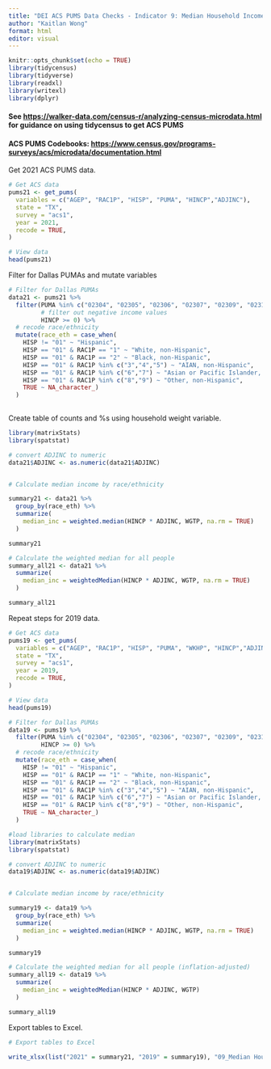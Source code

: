---
title: "DEI ACS PUMS Data Checks - Indicator 9: Median Household Income - Final Version - 2019-2021"
author: "Kaitlan Wong"
format: html
editor: visual
---

```{r setup, include=FALSE}
knitr::opts_chunk$set(echo = TRUE)
library(tidycensus) 
library(tidyverse) 
library(readxl) 
library(writexl) 
library(dplyr)
```

#### See <https://walker-data.com/census-r/analyzing-census-microdata.html> for guidance on using tidycensus to get ACS PUMS

#### ACS PUMS Codebooks: <https://www.census.gov/programs-surveys/acs/microdata/documentation.html>

Get 2021 ACS PUMS data.

```{r}
# Get ACS data
pums21 <- get_pums(
  variables = c("AGEP", "RAC1P", "HISP", "PUMA", "HINCP","ADJINC"),
  state = "TX",
  survey = "acs1",
  year = 2021,
  recode = TRUE,
)

# View data
head(pums21)
```

Filter for Dallas PUMAs and mutate variables

```{r}
# Filter for Dallas PUMAs
data21 <- pums21 %>%
  filter(PUMA %in% c("02304", "02305", "02306", "02307", "02309", "02310", "02311", "02312", "02313", "02314", "02315", "02316", "02319", "01901", "02001"),
         # filter out negative income values
         HINCP >= 0) %>%
  # recode race/ethnicity
  mutate(race_eth = case_when(
    HISP != "01" ~ "Hispanic",
    HISP == "01" & RAC1P == "1" ~ "White, non-Hispanic",
    HISP == "01" & RAC1P == "2" ~ "Black, non-Hispanic",
    HISP == "01" & RAC1P %in% c("3","4","5") ~ "AIAN, non-Hispanic",
    HISP == "01" & RAC1P %in% c("6","7") ~ "Asian or Pacific Islander, non-Hispanic",
    HISP == "01" & RAC1P %in% c("8","9") ~ "Other, non-Hispanic",
    TRUE ~ NA_character_)
  )
     
```

Create table of counts and %s using household weight variable.

```{r}
library(matrixStats)
library(spatstat)

# convert ADJINC to numeric
data21$ADJINC <- as.numeric(data21$ADJINC)


# Calculate median income by race/ethnicity

summary21 <- data21 %>%
  group_by(race_eth) %>%
  summarize(
    median_inc = weighted.median(HINCP * ADJINC, WGTP, na.rm = TRUE)
  )

summary21

```

```{r}
# Calculate the weighted median for all people
summary_all21 <- data21 %>%
  summarize(
    median_inc = weightedMedian(HINCP * ADJINC, WGTP, na.rm = TRUE)
  )

summary_all21
```

Repeat steps for 2019 data.

```{r}
# Get ACS data
pums19 <- get_pums(
  variables = c("AGEP", "RAC1P", "HISP", "PUMA", "WKHP", "HINCP","ADJINC"),
  state = "TX",
  survey = "acs1",
  year = 2019,
  recode = TRUE,
)

# View data
head(pums19)
```

```{r}
# Filter for Dallas PUMAs
data19 <- pums19 %>%
  filter(PUMA %in% c("02304", "02305", "02306", "02307", "02309", "02310", "02311", "02312", "02313", "02314", "02315", "02316", "02319", "01901", "02001"),
         HINCP >= 0) %>%
  # recode race/ethnicity
  mutate(race_eth = case_when(
    HISP != "01" ~ "Hispanic",
    HISP == "01" & RAC1P == "1" ~ "White, non-Hispanic",
    HISP == "01" & RAC1P == "2" ~ "Black, non-Hispanic",
    HISP == "01" & RAC1P %in% c("3","4","5") ~ "AIAN, non-Hispanic",
    HISP == "01" & RAC1P %in% c("6","7") ~ "Asian or Pacific Islander, non-Hispanic",
    HISP == "01" & RAC1P %in% c("8","9") ~ "Other, non-Hispanic",
    TRUE ~ NA_character_)
  )

#load libraries to calculate median
library(matrixStats)
library(spatstat)

# convert ADJINC to numeric
data19$ADJINC <- as.numeric(data19$ADJINC)


# Calculate median income by race/ethnicity

summary19 <- data19 %>%
  group_by(race_eth) %>%
  summarize(
    median_inc = weighted.median(HINCP * ADJINC, WGTP, na.rm = TRUE)
  )

summary19

# Calculate the weighted median for all people (inflation-adjusted)
summary_all19 <- data19 %>%
  summarize(
    median_inc = weightedMedian(HINCP * ADJINC, WGTP)
  )

summary_all19
```

Export tables to Excel.

```{r}
# Export tables to Excel

write_xlsx(list("2021" = summary21, "2019" = summary19), "09_Median Household Income_19_21.xlsx")
```

